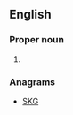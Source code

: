 {{also|KGS}}
==English==

===Proper noun===
{{en-proper noun}}

# {{abbreviation of|Kings}}

===Anagrams===
* [[SKG#English|SKG]]